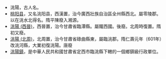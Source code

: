 {{disambig}}
*洮陽，古人名。
*[[桃阳县|桃阳县]]，又名洮阳县，西漢置，治今廣西壯族自治區全州縣西北。屬零陵郡。以在洮水北得名。隋平陳廢入湘源。
*[[洮陽_(西晉)|洮陽 (西晉)]]，西晉置，治今甘肅省臨潭縣。屬隴西國。後廢。北周時復置。隋初又廢。
*[[洮陽_(北周)|洮陽 (北周)]]，北周置，治今甘肅省碌曲縣東，屬臨洮郡。隋仁壽元年（601年）改洮河縣，大業初復洮陽。唐廢
*[[洮陽鎮|洮陽鎮]]，是中華人民共和國甘肅省定西市臨洮縣下轄的一個鄉鎮級行政單位。